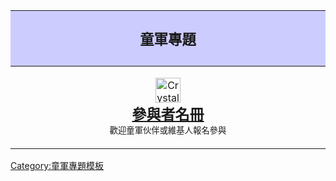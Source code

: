 {| class="wikitable" style="margin:0px; width:100%;"
! colspan=4 style="background:#CCF; font-size:140%; border-right:none;" |'''童軍專題'''</span>
|-
| align="center" width="20%" valign="top"|[[File:Crystal_Clear_kuser2.png|link=Wikipedia:童軍專題/參與者名冊|40px]]<br><big><big>'''[[Wikipedia:童軍專題/參與者名冊|參與者名冊]]'''</big></big></br>
<small>歡迎童軍伙伴或維基人報名參與</small>
| align="center" width="20%" valign="top"|[[File:N_write_green_black.svg|link=Wikipedia:童軍專題/條目品質提升|48px]]<br><big><big>'''[[Wikipedia:童軍專題/條目品質提升|條目品質提升]]'''</big></big></br>
<small>童軍條目品質討論和協作</small>
| align="center" width="20%" valign="top"|[[File:Help-browser.svg|link=Wikipedia:童軍專題/條目評級|48px]]<br><big><big>'''[[Wikipedia:童軍主題公告欄/條目評級|條目評級]]'''</big></big></br>
<small>各條目評級和複查工作</small>
| align="center" width="20%" valign="top"|[[File:Nuvola_apps_ksirc.png|link=Wikipedia_talk:童軍專題|48px]]<br><big><big>'''[[Wikipedia_talk:童軍專題|討論]]'''</big></big><br />
<small>關於本專題的相關討論</small>
|}
<noinclude>[[Category:童軍專題模板]]</noinclude>
